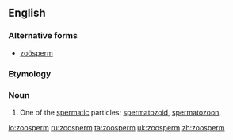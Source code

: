 {{webster}}
==English==
===Alternative forms===
* [[zoösperm]]
===Etymology===
{{rfe}}
===Noun===
{{en-noun}}

# {{biology}} One of the [[spermatic]] particles; [[spermatozoid]], [[spermatozoon]].

[[io:zoosperm]]
[[ru:zoosperm]]
[[ta:zoosperm]]
[[uk:zoosperm]]
[[zh:zoosperm]]